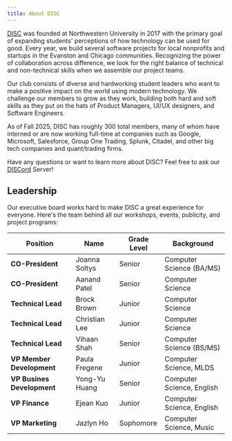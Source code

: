 ```yaml
---
title: About DISC
---
```


[DISC](https://sites.northwestern.edu/discnu/) was founded at Northwestern University in 2017 with the primary goal of expanding students' perceptions of how technology can be used for good. Every year, we build several software projects for local nonprofits and startups in the Evanston and Chicago communities. Recognizing the power of collaboration across difference, we look for the right balance of technical and non-technical skills when we assemble our project teams.

Our club consists of diverse and hardworking student leaders who want to make a positive impact on the world using modern technology. We challenge our members to grow as they work, building both hard and soft skills as they put on the hats of Product Managers, UI/UX designers, and Software Engineers.

As of Fall 2025, DISC has roughly 300 total members, many of whom have interned or are now working full-time at companies such as Google, Microsoft, Salesforce, Group One Trading, Splunk, Citadel, and other big tech companies and quant/trading firms.

Have any questions or want to learn more about DISC? Feel free to ask our [DISCord](https://discord.gg/mqRQ7s9CyS) Server!


## Leadership

Our executive board works hard to make DISC a great experience for everyone. Here's the team behind all our workshops, events, publicity, and project programs:


| Position                   | Name           | Grade Level | Background                       |
| -------------------------- | -------------- | ----------- | -------------------------------- |
| **CO-President**           | Joanna Soltys  | Senior      | Computer Science (BA/MS)         |
| **CO-President**           | Aanand Patel   | Senior      | Computer Science                 |
| **Technical Lead**         | Brock Brown    | Junior      | Computer Science                 |
| **Technical Lead**         | Christian Lee  | Junior      | Computer Science                 |
| **Technical Lead**         | Vihaan Shah    | Senior      | Computer Science (BS/MS)         |
| **VP Member Development**  | Paula Fregene  | Junior      | Computer Science, MLDS           |
| **VP Busines Development** | Yong-Yu Huang  | Senior      | Computer Science, English        |
| **VP Finance**             | Ejean Kuo      | Junior      | Computer Science, English        |
| **VP Marketing**           | Jazlyn Ho      | Sophomore   | Computer Science, Music          |


